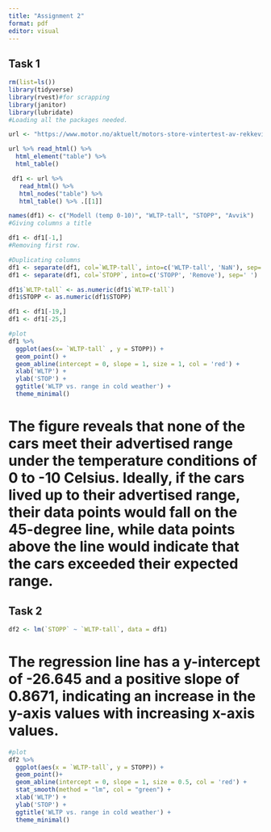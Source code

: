```yaml
---
title: "Assignment 2"
format: pdf
editor: visual
---
```


## Task 1

```r
rm(list=ls())
library(tidyverse)
library(rvest)#for scrapping
library(janitor)
library(lubridate)
#Loading all the packages needed.
```

```r
url <- "https://www.motor.no/aktuelt/motors-store-vintertest-av-rekkevidde-pa-elbiler/217132"

url %>% read_html() %>% 
  html_element("table") %>%  
  html_table()
```
```r
 df1 <- url %>%
   read_html() %>% 
   html_nodes("table") %>%  
   html_table() %>% .[[1]]
```


```r
names(df1) <- c("Modell (temp 0-10)", "WLTP-tall", "STOPP", "Avvik")
#Giving columns a title

df1 <- df1[-1,]
#Removing first row.
```


```r
#Duplicating columns
df1 <- separate(df1, col=`WLTP-tall`, into=c('WLTP-tall', 'NaN'), sep=' ')
df1 <- separate(df1, col=`STOPP`, into=c('STOPP', 'Remove'), sep=' ')
```

```r
df1$`WLTP-tall` <- as.numeric(df1$`WLTP-tall`)
df1$STOPP <- as.numeric(df1$STOPP)

df1 <- df1[-19,]
df1 <- df1[-25,]
```


```r
#plot
df1 %>%
  ggplot(aes(x= `WLTP-tall` , y = STOPP)) +
  geom_point() +
  geom_abline(intercept = 0, slope = 1, size = 1, col = 'red') +
  xlab('WLTP') +
  ylab('STOP') +
  ggtitle('WLTP vs. range in cold weather') +
  theme_minimal()
```
# The figure reveals that none of the cars meet their advertised range under the temperature conditions of 0 to -10 Celsius. Ideally, if the cars lived up to their advertised range, their data points would fall on the 45-degree line, while data points above the line would indicate that the cars exceeded their expected range.

## Task 2

```r
df2 <- lm(`STOPP` ~ `WLTP-tall`, data = df1)
```

# The regression line has a y-intercept of -26.645 and a positive slope of 0.8671, indicating an increase in the y-axis values with increasing x-axis values.

```r
#plot
df2 %>%
  ggplot(aes(x = `WLTP-tall`, y = STOPP)) + 
  geom_point()+
  geom_abline(intercept = 0, slope = 1, size = 0.5, col = 'red') +
  stat_smooth(method = "lm", col = "green") +
  xlab('WLTP') +
  ylab('STOP') +
  ggtitle('WLTP vs. range in cold weather') +
  theme_minimal()
```